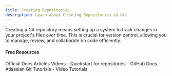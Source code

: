 ```yaml
---
title: Creating Repositories
description: Learn about Creating Repositories in Git
---
```

Creating a Git repository means setting up a system to track changes in your project's files over time. This is crucial for version control, allowing you to manage, review, and collaborate on code efficiently.

#### Free Resources

<Tabs defaultValue="official">
<TabsList>
<TabsTrigger value="official">Official Docs</TabsTrigger>
<TabsTrigger value="article">Articles</TabsTrigger>
<TabsTrigger value="video">Videos</TabsTrigger>
</TabsList>

<TabsContent value="official">
<Note type="note" title="official">
- <Link href="https://docs.github.com/en/repositories/creating-and-managing-repositories/quickstart-for-repositories">Quickstart for repositories - GitHub Docs</Link>
</Note>
</TabsContent>
<TabsContent value="article">
<Note type="note" title="article">
- <Link href="https://www.atlassian.com/git/tutorials">Atlassian Git Tutorials</Link>
</Note>
</TabsContent>
<TabsContent value="video">
<Note type="note" title="video">
- <Link href="https://www.youtube.com/results?search_query=git+creating-repositories+tutorial">Video Tutorials</Link>
</Note>
</TabsContent>
</Tabs>

<Outlet path="5-github/basics/creating-repositories" />

